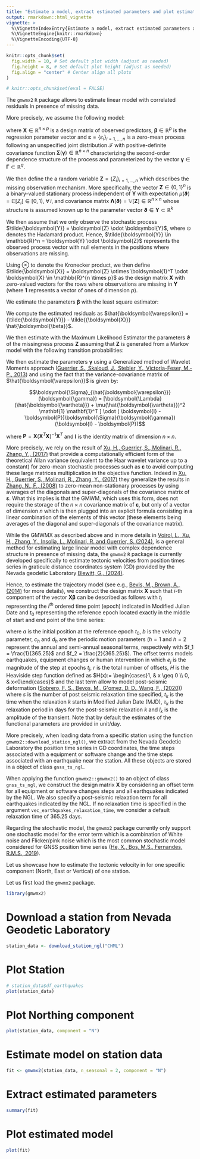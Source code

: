```yaml
---
title: "Estimate a model, extract estimated parameters and plot estimated model"
output: rmarkdown::html_vignette
vignette: >
  %\VignetteIndexEntry{Estimate a model, extract estimated parameters and plot estimated model}
  %\VignetteEngine{knitr::rmarkdown}
  %\VignetteEncoding{UTF-8}
---
```




```r
knitr::opts_chunk$set(
  fig.width = 10, # Set default plot width (adjust as needed)
  fig.height = 8, # Set default plot height (adjust as needed)
  fig.align = "center" # Center align all plots
)

# knitr::opts_chunk$set(eval = FALSE)

```


The `gmwmx2` `R` package allows to estimate linear model with correlated residuals in presence of missing data.

More precisely, we assume the following model:
\begin{equation}
    \boldsymbol{Y} = \boldsymbol{X} \boldsymbol{\beta} + \boldsymbol{\varepsilon}, \quad \boldsymbol{\varepsilon} \sim \mathcal{F}\left\{\boldsymbol{\Sigma}\left(\boldsymbol{\gamma}\right)\right\},
\end{equation}

where $\boldsymbol{X} \in \mathbb{R}^{n \times p}$ is a design matrix of observed predictors, $\boldsymbol{\beta} \in \mathbb{R}^p$ is the regression parameter vector and $\boldsymbol{\varepsilon} = \{\varepsilon_{i}\}_{i=1,\ldots,n}$ is a zero-mean process following an unspecified joint distribution $\mathcal{F}$ with positive-definite covariance function $\boldsymbol{\Sigma}(\boldsymbol{\gamma}) \in \mathbb{R}^{n\times n}$ characterizing the second-order dependence structure of the process and parameterized by the vector $\boldsymbol{\gamma} \in \boldsymbol{\Gamma} \subset \mathbb{R}^q$. 

We then define the a random variable $\boldsymbol{Z} =\{Z_{i}\}_{i=1,\ldots,n}$ which describes the missing observation mechanism. More specifically, the vector $\boldsymbol{Z} \in \{0, 1\}^n$ is a binary-valued stationary process independent of $\boldsymbol{Y}$ with expectation $\mu(\boldsymbol{\vartheta}) = \mathbb{E}[Z_i] \in [0, \, 1)$, $\forall \, i$, and covariance matrix $\boldsymbol{\Lambda}(\boldsymbol{\vartheta}) = \mathbb{V}[\boldsymbol{Z}] \in \mathbb{R}^{n\times n}$ whose structure is assumed known up to the parameter vector $\boldsymbol{\vartheta} \in \boldsymbol{\Upsilon} \subset \mathbb{R}^k$


We then assume that we only observe the stochastic process $\tilde{\boldsymbol{Y}} = \boldsymbol{Z} \odot \boldsymbol{Y}$, where $\odot$ denotes the Hadamard product. Hence, $\tilde{\boldsymbol{Y}} \in \mathbb{R}^n = \boldsymbol{Y} \odot \boldsymbol{Z}$ represents the observed process vector with null elements in the positions where observations are missing. 

Using $\otimes$ to denote the Kronecker product, we then define $\tilde{\boldsymbol{X}} = \boldsymbol{Z} \otimes \boldsymbol{1}^T \odot \boldsymbol{X} \in \mathbb{R}^{n \times p}$ as the design matrix $\boldsymbol{X}$ with zero-valued vectors for the rows where observations are missing in $\boldsymbol{Y}$ (where $\boldsymbol{1}$ represents a vector of ones of dimension $p$).

We estimate the parameters $\boldsymbol{\beta}$ with the least square estimator:

\begin{equation}
    \hat{\boldsymbol{\beta}} = \left(\tilde{\boldsymbol{X}}^T \tilde{\boldsymbol{X}}\right)^{-1} \tilde{\boldsymbol{X}}^T \tilde{\boldsymbol{Y}}.
\end{equation}

We compute the estimated residuals as $\hat{\boldsymbol{\varepsilon}} = {\tilde{\boldsymbol{Y}}} - \tilde{{\boldsymbol{X}}} \hat{\boldsymbol{\beta}}$.

We then estimate with the Maximum Likelihood Estimator the parameters $\boldsymbol{\vartheta}$ of the missingness process $\boldsymbol{Z}$ assuming that $\boldsymbol{Z}$ is generated from a Markov model with the following transition probabilities:

\begin{equation}
    \label{eq:markov_model_def}
    \begin{aligned}
& P\left( Z_2=1 \mid Z_1=1\right)=1 - p_1 \\
& P\left(Z_2=1 \mid Z_1=0\right) = p_2 \\
& P\left(Z_2=0 \mid Z_1=1\right)=p_1 \\
& P\left(Z_2=0 \mid Z_1=0\right)=1-p_2.
\end{aligned}
\end{equation}

We then estimate the parameters $\boldsymbol{\gamma}$ using a Generalized method of Wavelet Moments approach ([Guerrier, S., Skaloud, J., Stebler, Y., Victoria-Feser, M.-P., 2013](https://www.tandfonline.com/doi/full/10.1080/01621459.2013.799920)) and using the fact that the variance-covariance matrix of $\hat{\boldsymbol{\varepsilon}}$ is given by:


$$\boldsymbol{\Sigma}_{\hat{\boldsymbol{\varepsilon}}}(\boldsymbol{\gamma}) = [\boldsymbol{\Lambda}(\hat{\boldsymbol{\vartheta}}) + \mu(\hat{\boldsymbol{\vartheta}})^2 \mathbf{1} \mathbf{1}^T ] \odot ( \boldsymbol{I} - \boldsymbol{P})\boldsymbol{\Sigma}(\boldsymbol{\gamma}) (\boldsymbol{I} - \boldsymbol{P})$$

where $\boldsymbol{P} = \boldsymbol{X}(\boldsymbol{X}^T\boldsymbol{X})^{-1}\boldsymbol{X}^T$ and $\boldsymbol{I}$ is the identity matrix of dimension $n\times n$.

More precisely, we rely on the result of [Xu, H., Guerrier, S., Molinari, R., Zhang, Y., (2017)](https://ieeexplore.ieee.org/abstract/document/7964734) that provide a computationally efficient form of the theoretical Allan variance (equivalent to the Haar wavelet variance up to a constant) for zero-mean stochastic processes such as $\boldsymbol{\varepsilon}$ to avoid computing these large matrices multiplication in the objective function. Indeed in [Xu, H., Guerrier, S., Molinari, R., Zhang, Y., (2017)](https://ieeexplore.ieee.org/abstract/document/7964734) they generalize the results in [Zhang, N., F., (2008)](https://iopscience.iop.org/article/10.1088/0026-1394/45/5/009/meta) to zero-mean non-stationary processes by using averages of the diagonals and super-diagonals of the covariance matrix of $\boldsymbol{\varepsilon}$. What this implies is that the GMWM, which uses this form, does not require the storage of the $n \times n$ covariance matrix of $\boldsymbol{\varepsilon}$, but only of a vector of dimension $n$ which is then plugged into an explicit formula consisting in a linear combination of the elements of this vector (these elements being averages of the diagonal and super-diagonals of the covariance matrix).



While the GMWMX as described above and in more details in [Voirol, L., Xu, H., Zhang, Y., Insolia, L., Molinari, R. and Guerrier, S. (2024)](https://arxiv.org/abs/2409.05160), is a general method for estimating large linear model with complex dependence structure in presence of missing data, the `gmwmx2` `R` package is currently developed specifically to estimate tectonic velocities from position times series in graticule distance coordinates system (GD) provided by the Nevada geodetic Laboratory [Blewitt, G., (2024)](https://link.springer.com/article/10.1007/s00190-023-01815-0).

Hence, to estimate the trajectory model (see e.g., [Bevis, M., Brown, A., (2014)](https://link.springer.com/article/10.1007/s00190-013-0685-5) for more details), we construct the design matrix $\boldsymbol{X}$ such that $i$-th component of the vector $\mathbf{X} {{\boldsymbol{\beta}}}$ can be described as follows with $t_i$ representing the $i^{th}$ ordered time point (epoch) indicated in Modified Julian Date and $t_0$ representing the reference epoch located exactly in the middle of start and end point of
the time series:



\begin{split}
 \mathbb{E}[\mathbf{Y}_i] &= \mathbf{X}_i^T {{\boldsymbol{\beta}}}  \\
&= a + b \left(t_{i} - t_0\right) +  \sum_{h=1}^{m}\left[c_{h} \sin \left(2 \pi f_{h} t_{i}\right)  + d_h \cos \left(2 \pi f_h t_i\right)\right] + \\& \sum_{j=1}^{r}e_j H\left(t_i - t_j\right) + \sum_{k = 1 }^{s} l_k \left[1- \exp\left(\frac{-(t_i-t_k)}{\tau_k}\right)\right]H\left(t_{i}-\tau_k\right) 
\end{split}

where $a$ is the initial position at the reference epoch $t_0$, $b$ is the velocity parameter, $c_h$  and $d_h$ are the periodic motion parameters ($h = 1$ and $h = 2$ represent the annual and semi-annual seasonal terms, respectively with $f_1 = \frac{1}{365.25}$ and $f_2 = \frac{2}{365.25}$). The offset terms models earthquakes, equipment changes or human intervention in which $e_j$ is the magnitude of the step at epochs $t_j$, $r$ is the total number of offsets, $H$ is the Heaviside step function defined as $H(x):= \begin{cases}1, & x \geq 0 \\ 0, & x<0\end{cases}$ and the last term allow to model post-seismic deformation ([Sobrero, F. S., Bevos, M., G\'omez, D. D., Wang, F., (2020)](https://link.springer.com/article/10.1007/s00190-020-01413-4)) where $s$ is the number of post seismic relaxation time specified, $t_k$ is the time when the relaxation $k$
starts in Modified Julian Date (MJD), $\tau_k$ is the relaxation period in days for the post-seismic relaxation $k$ and $l_k$ is the amplitude of the transient. Note that by default the estimates of the functional parameters  are provided in unit/day.

More precisely, when loading data from a specific station using the function `gmwmx2::download_station_ngl()`, we extract from the Nevada Geodetic Laboratory the position time series in  GD coordinates, the time steps associated with a equipment or software change and the time steps associated with an earthquake near the station. All these objects are stored in a object of class `gnss_ts_ngl`.  

When applying the function `gmwmx2::gmwmx2()` to an object of class `gnss_ts_ngl`, we construct the design matrix $\boldsymbol{X}$ by considering an offset term for all equipment or software changes steps and all earthquakes indicated by the NGL. We also specify a post-seismic relaxation term for all earthquakes indicated by the NGL. If no relaxation time is specified in the argument `vec_earthquakes_relaxation_time`, we consider a default relaxation time of $365.25$ days. 

Regarding the stochastic model, the `gmwmx2` package currently only support one stochastic model for the error term which is a combination of White noise and Flicker/pink noise which is the most common stochastic model considered for GNSS position time series ([He, X., Bos, M.S., Fernandes, R.M.S., 2019](https://link.springer.com/article/10.1007/s00190-019-01244-y)).

Let us showcase how to estimate the tectonic velocity in for one specific component (North, East or Vertical) of one station.

Let us first load the `gmwmx2` package.
```r
library(gmwmx2)
```

# Download a station from Nevada Geodetic Laboratory
```r
station_data <- download_station_ngl("CHML")
```

# Plot Station
```r
# station_data$df_earthquakes
plot(station_data)

```


# Plot Northing component
```r
plot(station_data, component = "N")
```


# Estimate model on station data
```r
fit <- gmwmx2(station_data, n_seasonal = 2, component = "N")
```

# Extract estimated parameters
```r
summary(fit)
```

# Plot estimated model
```r
plot(fit)
```

